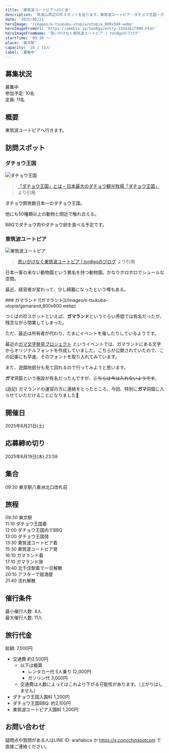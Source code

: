 ```yaml
---
title: '東筑波ユートピアへ行く会'
description: '筑波山周辺の珍スポットを巡ります。東筑波ユートピア・ダチョウ王国・ガマランドを巡ります。'
date: '2025/06/21'
heroImage: '/images/e-tsukuba-utopia/utopia_800x599.webp'
heroImageFromUrl: 'https://ameblo.jp/ton8go/entry-12443617990.html'
heroImageFromName: '思いがけなく東筑波ユートピア | ton8goのブログ'
startTime: '09:30 〜'
place: '東京駅'
capacity: '10 / 11人'
label: '募集中'
---
```



## 募集状況

募集中  
参加予定: 10名  
定員: 11名

## 概要

東筑波ユートピアへ行きます。

## 訪問スポット


### ダチョウ王国

![ダチョウ王国](/images/e-tsukuba-utopia/dachou_800x490.webp)

> [「ダチョウ王国」とは – 日本最大のダチョウ観光牧場「ダチョウ王国」](https://dacho.co.jp/dacho-oukoku) より引用

ダチョウ飼育数日本一のダチョウ王国。

他にも50種類以上の動物と間近で触れ合える。

BBQでダチョウ肉やダチョウ卵を食べる予定です。

### 東筑波ユートピア
![東筑波ユートピア](/images/e-tsukuba-utopia/utopia_800x599.webp)
> [思いがけなく東筑波ユートピア | ton8goのブログ](https://ameblo.jp/ton8go/entry-12443617990.html) より引用

日本一客の来ない動物園という異名を持つ動物園。かなりボロボロでシュールな空間。

最近、経営者が変わって、少し綺麗になったという噂もある。

<div class="gamamoji">
### ガマランド
![ガマランド](/images/e-tsukuba-utopia/gamarand_800x600.webp)

つくばの珍スポットといえば、**ガマランド**というぐらい界隈では有名だったが、残念ながら閉業してしまった。

ただ、最近は所有者が代わり、たまにイベントを催したりしているようです。

最近の[ガマ文字発見プロジェクト](https://note.com/miroku_sanso/n/n78382fd9fbc1) というイベントでは、ガマランドにある文字からオリジナルフォントを作成していました。こちらが公開されていたので、この記事にも早速、そのフォントを取り入れてみています。

また、遊園地部分も見て回れるので行ってみようと思います。

**ガマ**洞窟という施設が有名だったんですが、~~こちらは今は入れないようです~~。

(追記) ガマランドの運営の方に連絡をとったところ、今回、特別に**ガマ**洞窟に入らせていただけることになりました🎉
</div>

## 開催日

2025年6月21日(土)

## 応募締め切り

2025年6月19日(木) 23:59

## 集合

09:30 東京駅八重洲北口改札前

## 旅程
09:30 東京駅  
11:10 ダチョウ王国着  
12:00 ダチョウ王国内でBBQ  
13:00 ダチョウ王国発  
13:30 東筑波ユートピア着  
15:30 東筑波ユートピア発  
16:10 ガマランド着  
17:10 ガマランド発  
19:40 北千住駅着で一旦解散  
20:10 アフターで居酒屋  
21:40 流れ解散  



## 催行条件

最小催行人数: 4人  
最大催行人数: 11人

## 旅行代金

総額: 7,000円

- 交通費 約2,500円
  - 以下は概算
    - レンタカー代 5人乗り 12,000円
    - ガソリン代 3,000円
  * 交通費は人数によってはこれより下がる可能性があります。（上がりはしません）
- ダチョウ王国入園料 1,200円
- ダチョウ王国BBQ: 約2,100円
- 東筑波ユートピア入園料 1,200円

## お問い合わせ

疑問点や質問がある人はLINE ID: arahabica か https://x.com/chinspotcom で直接ご連絡ください。
